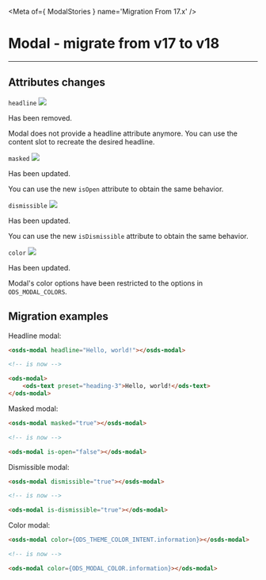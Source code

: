 
<Meta of={ ModalStories } name='Migration From 17.x' />

# Modal - migrate from v17 to v18
----

## Attributes changes

`headline` <img src="https://img.shields.io/badge/removed-FF0000" />

Has been removed.

Modal does not provide a headline attribute anymore.
You can use the content slot to recreate the desired headline.

`masked` <img src="https://img.shields.io/badge/updated-00FFFF" />

Has been updated.

You can use the new `isOpen` attribute to obtain the same behavior.

`dismissible` <img src="https://img.shields.io/badge/updated-00FFFF" />

Has been updated.

You can use the new `isDismissible` attribute to obtain the same behavior.

`color` <img src="https://img.shields.io/badge/updated-00FFFF" />

Has been updated.

Modal's color options have been restricted to the options in `ODS_MODAL_COLORS`.

## Migration examples

Headline modal:
```html
<osds-modal headline="Hello, world!"></osds-modal>

<!-- is now -->

<ods-modal>
    <ods-text preset="heading-3">Hello, world!</ods-text>
</ods-modal>
```

Masked modal:
```html
<osds-modal masked="true"></osds-modal>

<!-- is now -->

<ods-modal is-open="false"></ods-modal>
```

Dismissible modal:
```html
<osds-modal dismissible="true"></osds-modal>

<!-- is now -->

<ods-modal is-dismissible="true"></ods-modal>
```

Color modal:
```html
<osds-modal color={ODS_THEME_COLOR_INTENT.information}></osds-modal>

<!-- is now -->

<ods-modal color={ODS_MODAL_COLOR.information}></ods-modal>
```